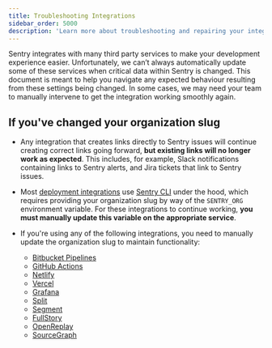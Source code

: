 ```yaml
---
title: Troubleshooting Integrations
sidebar_order: 5000
description: 'Learn more about troubleshooting and repairing your integrations'
---
```


Sentry integrates with many third party services to make your development experience easier. Unfortunately, we can’t always automatically update some of these services when critical data within Sentry is changed. This document is meant to help you navigate any expected behaviour resulting from these settings being changed. In some cases, we may need your team to manually intervene to get the integration working smoothly again.

## If you've changed your organization slug

- Any integration that creates links directly to Sentry issues will continue creating correct links going forward, **but existing links will no longer work as expected**. This includes, for example, Slack notifications containing links to Sentry alerts, and Jira tickets that link to Sentry issues.
- Most [deployment integrations](https://docs.sentry.io/product/integrations/#deployment) use [Sentry CLI](https://github.com/getsentry/sentry-cli) under the hood, which requires providing your organization slug by way of the `SENTRY_ORG` environment variable. For these integrations to continue working, **you must manually update this variable on the appropriate service**.
- If you're using any of the following integrations, you need to manually update the organization slug to maintain functionality:

  - [Bitbucket Pipelines](/product/releases/setup/release-automation/bitbucket-pipelines/)
  - [GitHub Actions](/product/releases/setup/release-automation/github-actions/)
  - [Netlify](/product/releases/setup/release-automation/netlify/)
  - [Vercel](/product/integrations/deployment/vercel/)
  - [Grafana](/product/integrations/data-visualization/grafana/)
  - [Split](/product/integrations/feature-flag/split/)
  - [Segment](/product/integrations/data-visualization/segment/)
  - [FullStory](/product/integrations/session-replay/fullstory/)
  - [OpenReplay](/product/integrations/session-replay/openreplay/)
  - [SourceGraph](/product/integrations/issue-tracking/sourcegraph/)
